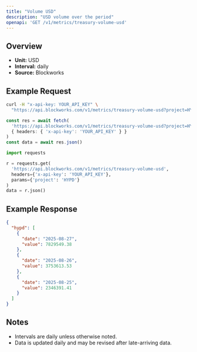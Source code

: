 ```yaml
---
title: "Volume USD"
description: "USD volume over the period"
openapi: 'GET /v1/metrics/treasury-volume-usd'
---
```


## Overview

- **Unit:** USD
- **Interval:** daily
- **Source:** Blockworks

## Example Request

<CodeGroup>

```bash cURL
curl -H "x-api-key: YOUR_API_KEY" \
  "https://api.blockworks.com/v1/metrics/treasury-volume-usd?project=HYPD"
```

```typescript TypeScript
const res = await fetch(
  'https://api.blockworks.com/v1/metrics/treasury-volume-usd?project=HYPD',
  { headers: { 'x-api-key': 'YOUR_API_KEY' } }
)
const data = await res.json()
```

```python Python
import requests

r = requests.get(
  'https://api.blockworks.com/v1/metrics/treasury-volume-usd',
  headers={'x-api-key': 'YOUR_API_KEY'},
  params={'project': 'HYPD'}
)
data = r.json()
```

</CodeGroup>

## Example Response

```json
{
  "hypd": [
    {
      "date": "2025-08-27",
      "value": 7829549.38
    },
    {
      "date": "2025-08-26",
      "value": 3753613.53
    },
    {
      "date": "2025-08-25",
      "value": 2346391.41
    }
  ]
}
```

## Notes
- Intervals are daily unless otherwise noted.
- Data is updated daily and may be revised after late-arriving data.

